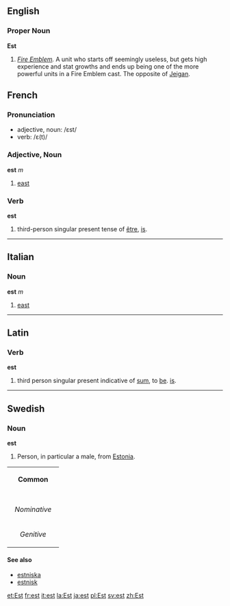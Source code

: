 ==English==

===Proper Noun===
'''Est'''

#''[[w:Fire Emblem|Fire Emblem]].'' A unit who starts off seemingly useless, but gets high experience and stat growths and ends up being one of the more powerful units in a Fire Emblem cast.  The opposite of [[Jeigan]].

==French==
===Pronunciation===
*adjective, noun: /ɛst/
*verb: /ɛ(t)/

===Adjective, Noun===
'''est''' ''m''

# [[east]]

===Verb===
'''est'''

#third-person singular present tense of [[être]], [[is]].
----

==Italian==
===Noun===
'''est''' ''m''

#[[east]]
----
==Latin==
===Verb===
'''est'''

#third person singular present indicative of [[sum]], to [[be]]. [[is]].
----
==Swedish==
===Noun===
'''est'''

#Person, in particular a male, from [[Estonia]].

{| border=1 cellspacing=0
| bgcolor="#FFFFF0" colspan=5 align=center | '''Common'''
|-
|- bgcolor="#FFFFF0" align=center
! rowspan=2 | 
| colspan=2 width=105| Singular 
| colspan=2 | Plural
|- bgcolor="#FFFFF0" align=center
| width=105 | ''Indefinite'' 
| width=105 | ''Definite'' 
| width=105 |  ''Indefinite'' 
|  width=105 | ''Definite''
|- align=center
| width=105 bgcolor="#FFFFF0" | ''Nominative'' 
| [[est]]
| [[esten]]
| [[ester]]
| [[esterna]]
|- align=center
| width=105 bgcolor="#FFFFF0" | ''Genitive'' 
| [[ests]]
| [[estens]]
| [[esters]]
| [[esternas]]
|}

====See also====
*[[estniska]]
*[[estnisk]]

[[et:Est]]
[[fr:est]]
[[it:est]]
[[la:Est]]
[[ja:est]]
[[pl:Est]]
[[sv:est]]
[[zh:Est]]